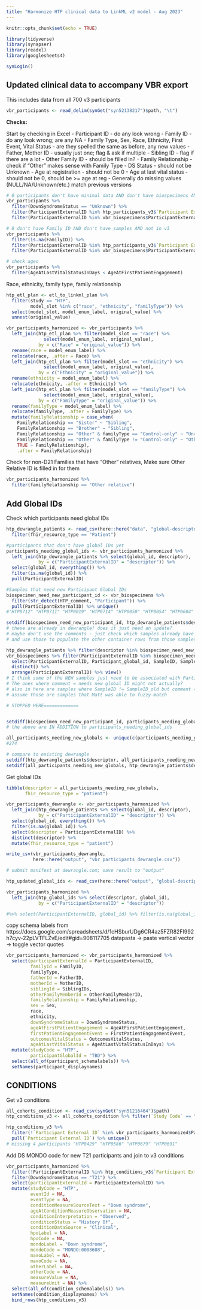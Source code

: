 ```yaml
---
title: "Harmonize HTP clinical data to LinkML v2 model - Aug 2023"
---
```


```r
knitr::opts_chunk$set(echo = TRUE)

library(tidyverse)
library(synapser)
library(readxl)
library(googlesheets4)

synLogin()
```


## Updated clinical data to accompany VBR export
This includes data from all 700 v3 participants


```r
vbr_participants <- read_delim(synGet("syn52138217")$path, "\t")
```

**Checks:**

Start by checking in Excel
- Participant ID - do any look wrong
- Family ID - do any look wrong; are any NA
- Family Type, Sex, Race, Ethnicity, First Event, Vital Status - 
  are they spelled the same as before, any new values
- Father, Mother ID - usually just one; flag & ask if multiple
- Sibling ID - flag if there are a lot
- Other Family ID - should be filled in?
- Family Relationship - check if "Other" makes sense with Family Type
- DS Status - should not be Unknown
- Age at registration - should not be 0
- Age at last vital status - should not be 0, should be >= age at reg
- Generally do missing values (NULL/NA/Unknown/etc.) match previous versions


```r
# 0 participants don't have minimal data AND don't have biospecimens AND not in v3
vbr_participants %>% 
  filter(DownSyndromeStatus == "Unknown") %>%
  filter(ParticipantExternalID %in% htp_participants_v3$`Participant External ID`)
  filter(ParticipantExternalID %in% vbr_biospecimens$ParticipantExternalID)

# 0 don't have Family ID AND don't have samples AND not in v3
vbr_participants %>% 
  filter(is.na(FamilyID)) %>% 
  filter(ParticipantExternalID %in% htp_participants_v3$`Participant External ID`)
  filter(ParticipantExternalID %in% vbr_biospecimens$ParticipantExternalID)

# check ages
vbr_participants %>%
  filter(AgeAtLastVitalStatusInDays < AgeAtFirstPatientEngagement)
```


Race, ethnicity, family type, family relationship

```r
htp_etl_plan <- etl_to_linkml_plan %>% 
  filter(study == "HTP",
         model_slot %in% c("race", "ethnicity", "familyType")) %>% 
  select(model_slot, model_enum_label, original_value) %>% 
  unnest(original_value)

vbr_participants_harmonized <- vbr_participants %>% 
  left_join(htp_etl_plan %>% filter(model_slot == "race") %>% 
              select(model_enum_label, original_value), 
            by = c("Race" = "original_value")) %>% 
  rename(race = model_enum_label) %>%
  relocate(race, .after = Race) %>% 
  left_join(htp_etl_plan %>% filter(model_slot == "ethnicity") %>% 
              select(model_enum_label, original_value), 
            by = c("Ethnicity" = "original_value")) %>% 
  rename(ethnicity = model_enum_label) %>% 
  relocate(ethnicity, .after = Ethnicity) %>% 
  left_join(htp_etl_plan %>% filter(model_slot == "familyType") %>% 
              select(model_enum_label, original_value), 
            by = c("FamilyType" = "original_value")) %>% 
  rename(familyType = model_enum_label) %>% 
  relocate(familyType, .after = FamilyType) %>%
  mutate(familyRelationship = case_when(
    FamilyRelationship == "Sister" ~ "Sibling",
    FamilyRelationship == "Brother" ~ "Sibling",
    FamilyRelationship == "Other" & familyType == "Control-only" ~ "Unrelated control",
    FamilyRelationship == "Other" & familyType != "Control-only" ~ "Other relative",
    TRUE ~ FamilyRelationship),
    .after = FamilyRelationship)

```


Check for non-D21 Families that have "Other" relatives,
Make sure Other Relative ID is filled in for them
```r
vbr_participants_harmonized %>% 
  filter(familyRelationship == "Other relative")
```

## Add Global IDs

Check which participants need global IDs
```r
htp_dewrangle_patients <- read_csv(here::here("data", "global-descriptors-htp_2023-07-24.csv")) %>% 
  filter(fhir_resource_type == "Patient")

#participants that don't have global IDs yet
participants_needing_global_ids <- vbr_participants_harmonized %>% 
  left_join(htp_dewrangle_patients %>% select(global_id, descriptor),
            by = c("ParticipantExternalID" = "descriptor")) %>% 
  select(global_id, everything()) %>% 
  filter(is.na(global_id)) %>% 
  pull(ParticipantExternalID)

#Samples that need new Participant Global IDs
biospecimen_need_new_participant_id <- vbr_biospecimens %>% 
  filter(str_detect(HTP_comment, "Participant")) %>% 
  pull(ParticipantExternalID) %>% unique()
#"HTP0712" "HTP0711" "HTP0019" "HTP0714" "HTP0050" "HTP0054" "HTP0604"

setdiff(biospecimen_need_new_participant_id, htp_dewrangle_patients$descriptor)
# these are already in dewrangle! does it just need an update?
# maybe don't use the comments - just check which samples already have Participant Global ID
# and use those to populate the other container rows from those samples

htp_dewrangle_patients %>% filter(descriptor %in% biospecimen_need_new_participant_id)
vbr_biospecimens %>% filter(ParticipantExternalID %in% biospecimen_need_new_participant_id) %>% 
  select(ParticipantExternalID, Participant_global_id, SampleID, SampleID_old, Sample_global_id, HTP_comment) %>% 
  distinct() %>% 
  arrange(ParticipantExternalID) %>% view()
# I think some of the NEW samples just need to be associated with Participant Global ID, not new global id
# The ones where comment = needs new global ID might not actually?
# also in here are samples where SampleID != SampleID_old but comment = "exact match"
# assume those are samples that Matt was able to fuzzy-match

# STOPPED HERE=============


setdiff(biospecimen_need_new_participant_id, participants_needing_global_ids)
# the above are IN ADDITION to participants_needing_global_ids

all_participants_needing_new_globals <- unique(c(participants_needing_global_ids, biospecimen_need_new_participant_id))
#274

# compare to existing dewrangle
setdiff(htp_dewrangle_patients$descriptor, all_participants_needing_new_globals)
setdiff(all_participants_needing_new_globals, htp_dewrangle_patients$descriptor)
```


Get global IDs
```r
tibble(descriptor = all_participants_needing_new_globals,
       fhir_resource_type = "patient")

vbr_participants_dewrangle <- vbr_participants_harmonized %>% 
  left_join(htp_dewrangle_patients %>% select(global_id, descriptor),
            by = c("ParticipantExternalID" = "descriptor")) %>% 
  select(global_id, everything()) %>% 
  filter(is.na(global_id)) %>% 
  select(descriptor = ParticipantExternalID) %>%
  distinct(descriptor) %>% 
  mutate(fhir_resource_type = "patient")

write_csv(vbr_participants_dewrangle, 
          here::here("output", "vbr_participants_dewrangle.csv"))

# submit manifest at dewrangle.com; save result to "output"

htp_updated_global_ids <- read_csv(here::here("output", "global-descriptors-HTP.csv"))

vbr_participants_harmonized %>% 
  left_join(htp_global_ids %>% select(descriptor, global_id),
            by = c("ParticipantExternalID" = "descriptor")) 

#%>% select(ParticipantExternalID, global_id) %>% filter(is.na(global_id))

```


copy schema labels from https://docs.google.com/spreadsheets/d/1cHSburUDg6CR4az5FZR82FI992h7cyv-22pLVTFLZvE/edit#gid=908117705
datapasta -> paste vertical vector -> toggle vector quotes

```r
vbr_participants_harmonized <- vbr_participants_harmonized %>% 
  select(participantExternalId = ParticipantExternalID,
         familyId = FamilyID,
         familyType,
         fatherId = FatherID,
         motherId = MotherID,
         siblingId = SiblingIDs,
         otherFamilyMemberId = OtherFamilyMemberID,
         familyRelationship = FamilyRelationship,
         sex = Sex,
         race,
         ethnicity,
         downSyndromeStatus = DownSyndromeStatus,
         ageAtFirstPatientEngagement = AgeAtFirstPatientEngagement,
         firstPatientEngagementEvent = FirstPatientEngagementEvent,
         outcomesVitalStatus = OutcomesVitalStatus,
         ageAtLastVitalStatus = AgeAtLastVitalStatusInDays) %>% 
  mutate(studyCode = "HTP",
         participantGlobalId = "TBD") %>% 
  select(all_of(participant_schemalabels)) %>% 
  setNames(participant_displaynames)

```

## CONDITIONS

Get v3 conditions
```r
all_cohorts_condition <- read_csv(synGet("syn51216464")$path)
htp_conditions_v3 <- all_cohorts_condition %>% filter(`Study Code` == "HTP")

htp_conditions_v3 %>% 
  filter(!`Participant External ID` %in% vbr_participants_harmonized$ParticipantExternalID) %>% 
  pull(`Participant External ID`) %>% unique()
# missing 4 participants "HTP0429" "HTP0586" "HTP0679" "HTP0691"

```

Add DS MONDO code for new T21 participants and join to v3 conditions

```r
vbr_participants_harmonized %>% 
  filter(!ParticipantExternalID %in% htp_conditions_v3$`Participant External ID`) %>% 
  filter(DownSyndromeStatus == "T21") %>% 
  select(participantExternalId = ParticipantExternalID) %>% 
  mutate(studyCode = "HTP",
         eventId = NA,
         eventType = NA,
         conditionMeasureSourceText = "Down syndrome",
         ageAtConditionMeasureObservation = NA,
         conditionInterpretation = "Observed",
         conditionStatus = "History Of", 
         conditionDataSource = "Clinical",
         hpoLabel = NA,
         hpoCode = NA,
         mondoLabel = "Down syndrome",
         mondoCode = "MONDO:0008608",
         maxoLabel = NA,
         maxoCode = NA,
         otherLabel = NA,
         otherCode = NA,
         measureValue = NA,
         measureUnit = NA) %>%
  select(all_of(condition_schemalabels)) %>% 
  setNames(condition_displaynames) %>% 
  bind_rows(htp_conditions_v3)
```

